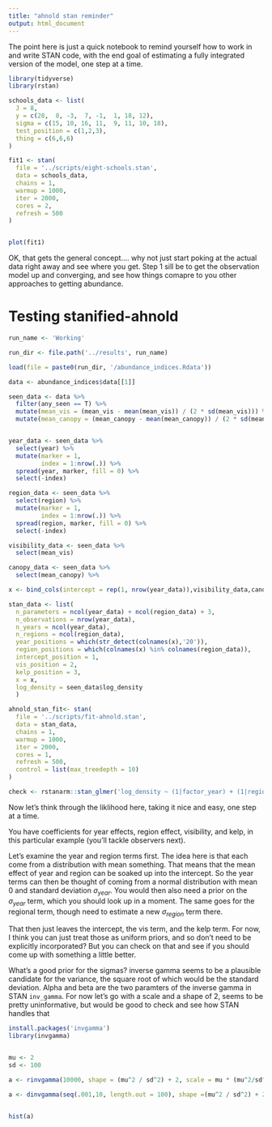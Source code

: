 ```yaml
---
title: "ahnold stan reminder"
output: html_document
---
```


The point here is just a quick notebook to remind yourself how to work in and write STAN code, with the end goal of estimating a fully integrated version of the model, one step at a time. 

```r
library(tidyverse)
library(rstan)
```

```r


schools_data <- list(
  J = 8,
  y = c(28,  8, -3,  7, -1,  1, 18, 12),
  sigma = c(15, 10, 16, 11,  9, 11, 10, 18),
  test_position = c(1,2,3),
  thing = c(6,6,6)
)

fit1 <- stan(
  file = '../scripts/eight-schools.stan',
  data = schools_data,
  chains = 1,
  warmup = 1000,
  iter = 2000,
  cores = 2, 
  refresh = 500
)


plot(fit1)

```

OK, that gets the general concept.... why not just start poking at the actual data right away and see where you get. Step 1 sill be to get the observation model up and converging, and see how things comapre to you other approaches to getting abundance. 

# Testing stanified-ahnold

```r

run_name <- 'Working'

run_dir <- file.path('../results', run_name)

load(file = paste0(run_dir, '/abundance_indices.Rdata'))

data <- abundance_indices$data[[1]]

seen_data <- data %>% 
  filter(any_seen == T) %>% 
  mutate(mean_vis = (mean_vis - mean(mean_vis)) / (2 * sd(mean_vis))) %>% 
  mutate(mean_canopy = (mean_canopy - mean(mean_canopy)) / (2 * sd(mean_canopy)))  


year_data <- seen_data %>% 
  select(year) %>% 
  mutate(marker = 1, 
         index = 1:nrow(.)) %>% 
  spread(year, marker, fill = 0) %>% 
  select(-index)

region_data <- seen_data %>% 
  select(region) %>% 
  mutate(marker = 1, 
         index = 1:nrow(.)) %>% 
  spread(region, marker, fill = 0) %>% 
  select(-index)

visibility_data <- seen_data %>% 
  select(mean_vis) 

canopy_data <- seen_data %>% 
  select(mean_canopy) %>%

x <- bind_cols(intercept = rep(1, nrow(year_data)),visibility_data,canopy_data,year_data, region_data)

stan_data <- list(
  n_parameters = ncol(year_data) + ncol(region_data) + 3,
  n_observations = nrow(year_data),
  n_years = ncol(year_data),
  n_regions = ncol(region_data),
  year_positions = which(str_detect(colnames(x),'20')),
  region_positions = which(colnames(x) %in% colnames(region_data)),
  intercept_position = 1,
  vis_position = 2,
  kelp_position = 3,
  x = x,
  log_density = seen_data$log_density
  )

ahnold_stan_fit<- stan(
  file = '../scripts/fit-ahnold.stan',
  data = stan_data,
  chains = 1,
  warmup = 1000,
  iter = 2000,
  cores = 1, 
  refresh = 500,
  control = list(max_treedepth = 10)
)

check <- rstanarm::stan_glmer('log_density ~ (1|factor_year) + (1|region) + mean_canopy + mean_vis', data = seen_data)


```

Now let's think through the liklihood here, taking it nice and easy, one step at a time. 

You have coefficients for year effects, region effect, visibility, and kelp, in this particular example (you'll tackle observers next). 

Let's examine the year and region terms first. The idea here is that each come from a distribution with mean something. That means that the mean effect of year and region can be soaked up into the intercept. So the year terms can then be thought of coming from a normal distribution with mean 0 and standard deviation $\sigma_{year}$. You would then also need a prior on the $\sigma_{year}$ term, which you should look up in a moment. The same goes for the regional term, though need to estimate a new $\sigma_{region}$ term there. 

That then just leaves the intercept, the vis term, and the kelp term. For now, I think you can just treat those as uniform priors, and so don't need to be explicitly incorporated? But you can check on that and see if you should come up with something a little better. 

What's a good prior for the sigmas? inverse gamma seems to be a plausible candidate for the variance, the square root of which would be the standard deviation. Alpha and beta are the two paramters of the inverse gamma in STAN `inv_gamma`. For now let's go with a scale and a shape of 2, seems to be pretty uninformative, but would be good to check and see how STAN handles that

```r
install.packages('invgamma')
library(invgamma)


mu <- 2
sd <- 100

a <- rinvgamma(10000, shape = (mu^2 / sd^2) + 2, scale = mu * (mu^2/sd^2 + 1))

a <- dinvgamma(seq(.001,10, length.out = 100), shape =(mu^2 / sd^2) + 2, scale = mu * (mu^2/sd^2 + 1) )


hist(a)

```



